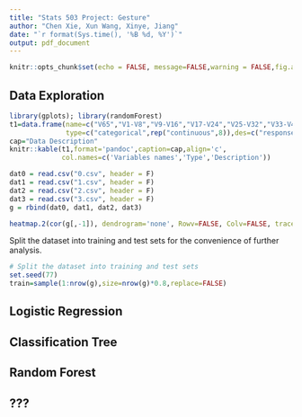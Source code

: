 ```yaml
---
title: "Stats 503 Project: Gesture"
author: "Chen Xie, Xun Wang, Xinye, Jiang"
date: "`r format(Sys.time(), '%B %d, %Y')`"
output: pdf_document
---
```


```r
knitr::opts_chunk$set(echo = FALSE, message=FALSE,warning = FALSE,fig.align='center')
```

## Data Exploration
```r
library(gplots); library(randomForest)
t1=data.frame(name=c("V65","V1-V8","V9-V16","V17-V24","V25-V32","V33-V40","V41-V48","V49-V56","V57-V64"),
              type=c("categorical",rep("continuous",8)),des=c("response",paste0("Sensor",1:8)))
cap="Data Description"
knitr::kable(t1,format='pandoc',caption=cap,align='c',
             col.names=c('Variables names','Type','Description'))
```


```r
dat0 = read.csv("0.csv", header = F)
dat1 = read.csv("1.csv", header = F)
dat2 = read.csv("2.csv", header = F)
dat3 = read.csv("3.csv", header = F)
g = rbind(dat0, dat1, dat2, dat3)
```

```r
heatmap.2(cor(g[,-1]), dendrogram='none', Rowv=FALSE, Colv=FALSE, trace='none')
```

Split the dataset into training and test sets for the convenience of further analysis.

```r
# Split the dataset into training and test sets
set.seed(77)
train=sample(1:nrow(g),size=nrow(g)*0.8,replace=FALSE)
```



## Logistic Regression

## Classification Tree

## Random Forest

## ???
